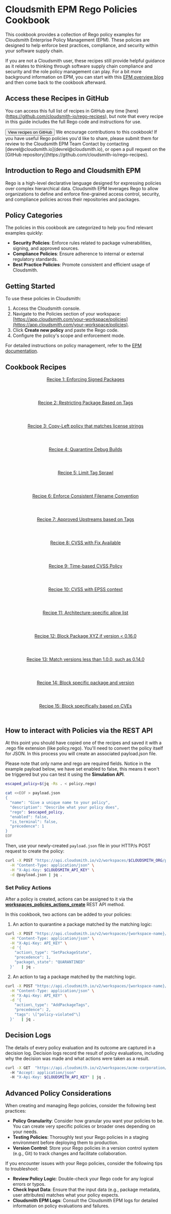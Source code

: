 
# Cloudsmith EPM Rego Policies Cookbook

This cookbook provides a collection of Rego policy examples for Cloudsmith Enterprise Policy Management (EPM). These policies are designed to help enforce best practices, compliance, and security within your software supply chain.

If you are not a Cloudsmith user, these recipes still provide helpful guidance as it relates to thinking through software supply chain compliance and security and the role policy management can play. For a bit more background information on EPM, you can start with this [EPM overview blog](https://cloudsmith.com/blog/policy-as-code-automation-with-epm) and then come back to the cookbook afterward.

## Access these Recipes in GitHub
You can access this full list of recipes in GitHub any time [here}(https://github.com/cloudsmith-io/rego-recipes), but note that every recipe in this guide includes the full Rego code and instructions for use.

<Button href="https://github.com/cloudsmith-io/rego-recipes" withArrow>
   <Icon title="View" name="github"/>
   View recipes on GitHub
</Button>

<Note variant="note" headline="Contributing to the Cookbook">
We encourage contributions to this cookbook! If you have useful Rego policies you'd like to share, please submit them for review to the Cloudsmith EPM Team Contact by contacting [devrel@cloudsmith.io](devrel@cloudsmith.io), or open a pull request on the [GitHub repository](https://github.com/cloudsmith-io/rego-recipes).
</Note>

## Introduction to Rego and Cloudsmith EPM

Rego is a high-level declarative language designed for expressing policies over complex hierarchical data. Cloudsmith EPM leverages Rego to allow organizations to define and enforce fine-grained access control, security, and compliance policies across their repositories and packages.

## Policy Categories

The policies in this cookbook are categorized to help you find relevant examples quickly:

- **Security Policies**: Enforce rules related to package vulnerabilities, signing, and approved sources.  
- **Compliance Policies**: Ensure adherence to internal or external regulatory standards.  
- **Best Practice Policies**: Promote consistent and efficient usage of Cloudsmith.

## Getting Started

To use these policies in Cloudsmith:

1. Access the Cloudsmith console.  
2. Navigate to the Policies section of your workspace: [https://app.cloudsmith.com/your-workspace/policies](https://app.cloudsmith.com/your-workspace/policies).
3. Click **Create new policy** and paste the Rego code.
4. Configure the policy's scope and enforcement mode.

For detailed instructions on policy management, refer to the [EPM documentation](/supply-chain-security/epm).

## Cookbook Recipes

<div className={styles.iconGrid}>
  <a href="epm-rego-cookbook/recipe-1" className={styles.iconWrapper}>
    <header>
      <span className={'headlineXXXS'}>Recipe 1: Enforcing Signed Packages</span>
    </header>
    <footer>
      <Icon name={'rego'} as="svg" title="Recipe" className={styles.logo} width={24} height={24} />
      <Icon name={'arrowRight'} as="svg" title="Go to recipe" className={styles.arrowIcon} width={24} height={24} />
    </footer>
  </a>
  <a href="epm-rego-cookbook/recipe-2" className={styles.iconWrapper}>
    <header>
      <span className={'headlineXXXS'}>Recipe 2: Restricting Package Based on Tags</span>
    </header>
    <footer>
      <Icon name={'rego'} as="svg" title="Recipe" className={styles.logo} width={24} height={24} />
      <Icon name={'arrowRight'} as="svg" title="Go to recipe" className={styles.arrowIcon} width={24} height={24} />
    </footer>
  </a>
  <a href="epm-rego-cookbook/recipe-3" className={styles.iconWrapper}>
    <header>
      <span className={'headlineXXXS'}>Recipe 3: Copy-Left policy that matches license strings</span>
    </header>
    <footer>
      <Icon name={'rego'} as="svg" title="Recipe" className={styles.logo} width={24} height={24} />
      <Icon name={'arrowRight'} as="svg" title="Go to recipe" className={styles.arrowIcon} width={24} height={24} />
    </footer>
  </a>
  <a href="epm-rego-cookbook/recipe-4" className={styles.iconWrapper}>
    <header>
      <span className={'headlineXXXS'}>Recipe 4: Quarantine Debug Builds</span>
    </header>
    <footer>
      <Icon name={'rego'} as="svg" title="Recipe" className={styles.logo} width={24} height={24} />
      <Icon name={'arrowRight'} as="svg" title="Go to recipe" className={styles.arrowIcon} width={24} height={24} />
    </footer>
  </a>
  <a href="epm-rego-cookbook/recipe-5" className={styles.iconWrapper}>
    <header>
      <span className={'headlineXXXS'}>Recipe 5: Limit Tag Sprawl</span>
    </header>
    <footer>
      <Icon name={'rego'} as="svg" title="Recipe" className={styles.logo} width={24} height={24} />
      <Icon name={'arrowRight'} as="svg" title="Go to recipe" className={styles.arrowIcon} width={24} height={24} />
    </footer>
  </a>
  <a href="epm-rego-cookbook/recipe-6" className={styles.iconWrapper}>
    <header>
      <span className={'headlineXXXS'}>Recipe 6: Enforce Consistent Filename Convention</span>
    </header>
    <footer>
      <Icon name={'rego'} as="svg" title="Recipe" className={styles.logo} width={24} height={24} />
      <Icon name={'arrowRight'} as="svg" title="Go to recipe" className={styles.arrowIcon} width={24} height={24} />
    </footer>
  </a>
  <a href="epm-rego-cookbook/recipe-7" className={styles.iconWrapper}>
    <header>
      <span className={'headlineXXXS'}>Recipe 7: Approved Upstreams based on Tags</span>
    </header>
    <footer>
      <Icon name={'rego'} as="svg" title="Recipe" className={styles.logo} width={24} height={24} />
      <Icon name={'arrowRight'} as="svg" title="Go to recipe" className={styles.arrowIcon} width={24} height={24} />
    </footer>
  </a>
  <a href="epm-rego-cookbook/recipe-8" className={styles.iconWrapper}>
    <header>
      <span className={'headlineXXXS'}>Recipe 8: CVSS with Fix Available</span>
    </header>
    <footer>
      <Icon name={'rego'} as="svg" title="Recipe" className={styles.logo} width={24} height={24} />
      <Icon name={'arrowRight'} as="svg" title="Go to recipe" className={styles.arrowIcon} width={24} height={24} />
    </footer>
  </a>
  <a href="epm-rego-cookbook/recipe-9" className={styles.iconWrapper}>
    <header>
      <span className={'headlineXXXS'}>Recipe 9: Time-based CVSS Policy</span>
    </header>
    <footer>
      <Icon name={'rego'} as="svg" title="Recipe" className={styles.logo} width={24} height={24} />
      <Icon name={'arrowRight'} as="svg" title="Go to recipe" className={styles.arrowIcon} width={24} height={24} />
    </footer>
  </a>
  <a href="epm-rego-cookbook/recipe-10" className={styles.iconWrapper}>
    <header>
      <span className={'headlineXXXS'}>Recipe 10: CVSS with EPSS context</span>
    </header>
    <footer>
      <Icon name={'rego'} as="svg" title="Recipe" className={styles.logo} width={24} height={24} />
      <Icon name={'arrowRight'} as="svg" title="Go to recipe" className={styles.arrowIcon} width={24} height={24} />
    </footer>
  </a>
  <a href="epm-rego-cookbook/recipe-11" className={styles.iconWrapper}>
    <header>
      <span className={'headlineXXXS'}>Recipe 11: Architecture-specific allow list</span>
    </header>
    <footer>
      <Icon name={'rego'} as="svg" title="Recipe" className={styles.logo} width={24} height={24} />
      <Icon name={'arrowRight'} as="svg" title="Go to recipe" className={styles.arrowIcon} width={24} height={24} />
    </footer>
  </a>
  <a href="epm-rego-cookbook/recipe-12" className={styles.iconWrapper}>
    <header>
      <span className={'headlineXXXS'}>Recipe 12: Block Package XYZ if version < 0.16.0</span>
    </header>
    <footer>
      <Icon name={'rego'} as="svg" title="Recipe" className={styles.logo} width={24} height={24} />
      <Icon name={'arrowRight'} as="svg" title="Go to recipe" className={styles.arrowIcon} width={24} height={24} />
    </footer>
  </a>
  <a href="epm-rego-cookbook/recipe-13" className={styles.iconWrapper}>
    <header>
      <span className={'headlineXXXS'}>Recipe 13: Match versions less than 1.0.0, such as 0.14.0</span>
    </header>
    <footer>
      <Icon name={'rego'} as="svg" title="Recipe" className={styles.logo} width={24} height={24} />
      <Icon name={'arrowRight'} as="svg" title="Go to recipe" className={styles.arrowIcon} width={24} height={24} />
    </footer>
  </a>
  <a href="epm-rego-cookbook/recipe-14" className={styles.iconWrapper}>
    <header>
      <span className={'headlineXXXS'}>Recipe 14: Block specific package and version</span>
    </header>
    <footer>
      <Icon name={'rego'} as="svg" title="Recipe" className={styles.logo} width={24} height={24} />
      <Icon name={'arrowRight'} as="svg" title="Go to recipe" className={styles.arrowIcon} width={24} height={24} />
    </footer>
  </a>
  <a href="epm-rego-cookbook/recipe-15" className={styles.iconWrapper}>
    <header>
      <span className={'headlineXXXS'}>Recipe 15: Block specifically based on CVEs</span>
    </header>
    <footer>
      <Icon name={'rego'} as="svg" title="Recipe" className={styles.logo} width={24} height={24} />
      <Icon name={'arrowRight'} as="svg" title="Go to recipe" className={styles.arrowIcon} width={24} height={24} />
    </footer>
  </a>
</div>


## How to interact with Policies via the REST API

At this point you should have copied one of the recipes and saved it with a .rego file extension (like policy.rego). You'll need to convert the policy itself for JSON. In this process you will create an associated payload.json file.

Please note that only name and rego are required fields. Notice in the example payload below, we have set enabled to false, this means it won't be triggered but you can test it using the **Simulation API**.

```bash
escaped_policy=$(jq -Rs . < policy.rego)

cat <<EOF > payload.json
{
  "name": "Give a unique name to your policy",
  "description": "Describe what your policy does",
  "rego": $escaped_policy,
  "enabled": false,
  "is_terminal": false,
  "precedence": 1
}
EOF
```

Then, use your newly-created `payload.json` file in your HTTP/s POST request to create the policy:

```bash
curl -X POST "https://api.cloudsmith.io/v2/workspaces/$CLOUDSMITH_ORG/policies/" \
  -H "Content-Type: application/json" \
  -H "X-Api-Key: $CLOUDSMITH_API_KEY" \
  -d @payload.json | jq .
```

### Set Policy Actions

After a policy is created, actions can be assigned to it via the [**workspaces_policies_actions_create**](https://api.cloudsmith.io/v2/redoc/#tag/workspaces/operation/workspaces_policies_actions_create) REST API method.

In this cookbook, two actions can be added to your policies:

1. An action to quarantine a package matched by the matching logic:

```bash
curl -X POST "https://api.cloudsmith.io/v2/workspaces/{workspace-name}/policies/{POLICY\_SLUG}/actions/" \
  -H "Content-Type: application/json" \
  -H "X-Api-Key: API_KEY" \
  -d '{  
    "action\_type": "SetPackageState",  
    "precedence": 1,  
    "package\_state": "QUARANTINED"  
  }'   | jq .
```

2. An action to tag a package matched by the matching logic.

```bash
curl -X POST "https://api.cloudsmith.io/v2/workspaces/{workspace-name}/policies/{POLICY\_SLUG}/actions/" \
  -H "Content-Type: application/json" \
  -H "X-Api-Key: API_KEY" \
  -d '{  
    "action\_type": "AddPackageTags",  
    "precedence": 2,  
    "tags": \["policy-violated"\]  
  }'   | jq .
```

## Decision Logs

The details of every policy evaluation and its outcome are captured in a decision log. Decision logs record the result of policy evaluations, including why the decision was made and what actions were taken as a result.

```bash
curl -X GET  "https://api.cloudsmith.io/v2/workspaces/acme-corporation/policies/decision_logs/?policy=$SLUG_PERM"   
  -H "Accept: application/json"   
  -H "X-Api-Key: $CLOUDSMITH_API_KEY" | jq .
```

## Advanced Policy Considerations

When creating and managing Rego policies, consider the following best practices:

- **Policy Granularity**: Consider how granular you want your policies to be. You can create very specific policies or broader ones depending on your needs.
- **Testing Policies**: Thoroughly test your Rego policies in a staging environment before deploying them to production.
- **Version Control**: Store your Rego policies in a version control system (e.g., Git) to track changes and facilitate collaboration.

If you encounter issues with your Rego policies, consider the following tips to troubleshoot:

- **Review Policy Logic**:  Double-check your Rego code for any logical errors or typos.  
- **Check Input Data**:  Ensure that the input data (e.g., package metadata, user attributes) matches what your policy expects.  
- **Cloudsmith EPM Logs**: Consult the Cloudsmith EPM logs for detailed information on policy evaluations and failures.